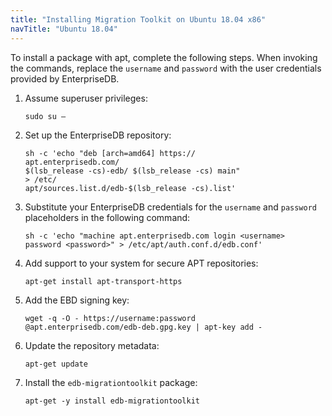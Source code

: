 ```yaml
---
title: "Installing Migration Toolkit on Ubuntu 18.04 x86"
navTitle: "Ubuntu 18.04"
---
```


<div id="debian_or_ubuntu_installation" class="registered_link"></div>

To install a package with apt, complete the following steps. When invoking the commands, replace the `username` and `password` with the user credentials provided by EnterpriseDB.

1.  Assume superuser privileges:

    ```text
    sudo su –
    ```

2.  Set up the EnterpriseDB repository:

    ```text
    sh -c 'echo "deb [arch=amd64] https://
    apt.enterprisedb.com/
    $(lsb_release -cs)-edb/ $(lsb_release -cs) main"
    > /etc/
    apt/sources.list.d/edb-$(lsb_release -cs).list'
    ```

1. Substitute your EnterpriseDB credentials for the `username` and `password` placeholders in the following command:

    ```text
    sh -c 'echo "machine apt.enterprisedb.com login <username>
    password <password>" > /etc/apt/auth.conf.d/edb.conf'
    ```

1. Add support to your system for secure APT repositories:

    ```text
    apt-get install apt-transport-https
    ```

1. Add the EBD signing key:

    ```text
    wget -q -O - https://username:password
    @apt.enterprisedb.com/edb-deb.gpg.key | apt-key add -
    ```

1. Update the repository metadata:

     ```text
    apt-get update
    ```

1. Install the `edb-migrationtoolkit` package:

    ```text
    apt-get -y install edb-migrationtoolkit
    ```

